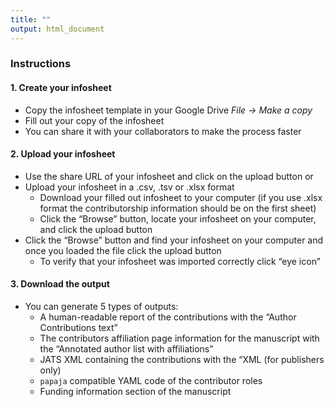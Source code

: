 ```yaml
---
title: ""
output: html_document
---
```


### Instructions

#### 1. Create your infosheet
* Copy the infosheet template in your Google Drive _File -> Make a copy_
* Fill out your copy of the infosheet
+ You can share it with your collaborators to make the process faster

#### 2. Upload your infosheet
* Use the share URL of your infosheet and click on the upload button or
* Upload your infosheet in a .csv, .tsv or .xlsx format
  - Download your filled out infosheet to your computer (if you use .xlsx format the contributorship information should be on the first sheet)
  - Click the “Browse” button, locate your infosheet on your computer, and click the upload button
* Click the "Browse" button and find your infosheet on your computer and once you loaded the file click the upload button
  - To verify that your infosheet was imported correctly click “eye icon”
  
#### 3. Download the output
* You can generate 5 types of outputs:
  - A human-readable report of the contributions with the "Author Contributions text"
  - The contributors affiliation page information for the manuscript with the "Annotated author list with affiliations"
  - JATS XML containing the contributions with the “XML (for publishers only)
  - `papaja` compatible YAML code of the contributor roles
  - Funding information section of the manuscript